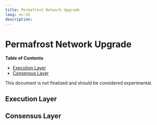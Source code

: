 ```yaml
---
title: Permafrost Network Upgrade
lang: en-US
description: 
---
```


# Permafrost Network Upgrade

<!-- START doctoc generated TOC please keep comment here to allow auto update -->
<!-- DON'T EDIT THIS SECTION, INSTEAD RE-RUN doctoc TO UPDATE -->
**Table of Contents**

- [Execution Layer](#execution-layer)
- [Consensus Layer](#consensus-layer)

<!-- END doctoc generated TOC please keep comment here to allow auto update -->

This document is not finalized and should be considered experimental.

## Execution Layer

## Consensus Layer
